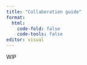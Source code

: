 ```yaml
---
title: "Collaboration guide"
format: 
  html:
    code-fold: false
    code-tools: false
editor: visual
---
```


WIP